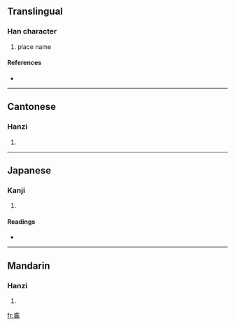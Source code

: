 ==Translingual==

===Han character===
{{Han char|rn=46|rad=山|as=15|sn=18|four=2222<sub>7</sub>|canj=山人土月 (UOGB)}}

# place name

====References====
* {{Han ref|kx=0322.061|dkj=08595|dj=1875.030|hdz=10804.210|uh=5DC2|ud=24002|bh=F172|bd=61810}}

----

==Cantonese==

===Hanzi===
{{yue-hanzi|jyut=|y=kwai4, seui2}}

# {{defn|Cantonese}}

----

==Japanese==

===Kanji===
{{ja-kanji|grade=|rs=山15}}

# {{defn|Japanese}}

====Readings====
* {{ja-readings|on=[[すい]] (sui)|kun=}}

----

==Mandarin==

===Hanzi===
{{cmn-hanzi|pin=[[suǐ]] ([[sui3]])|wg=sui<sup>3</sup>}}

# {{defn|Mandarin}}

[[fr:巂]]